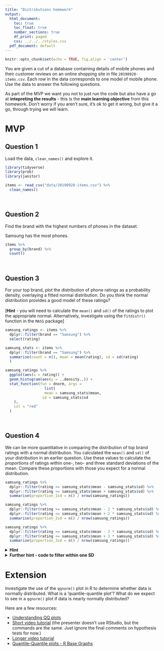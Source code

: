 ```yaml
---
title: "Distributions homework"
output:
  html_document:
    toc: true
    toc_float: true
    number_sections: true
    df_print: paged
    css: ../../../styles.css
  pdf_document: default
---
```



```r
knitr::opts_chunk$set(echo = TRUE, fig.align = 'center')
```

You are given a cut of a database containing details of mobile phones and their customer reviews on an online shopping site in file `20190928-items.csv`. Each row in the data corresponds to one model of mobile phone. Use the data to answer the following questions.  

As part of the MVP we want you not to just run the code but also have a go at **intepreting the results** - this is the **main learning objective** from this homework. Don't worry if you aren't sure, it's ok to get it wrong, but give it a go, through trying we will learn.  

# MVP

## Question 1

Load the data, `clean_names()` and explore it.

```r
library(tidyverse)
library(prob)
library(janitor)

items <- read_csv("data/20190928-items.csv") %>%
  clean_names()
```

<br>

## Question 2

Find the brand with the highest numbers of phones in the dataset.

Samsung has the most phones.

```r
items %>%
  group_by(brand) %>%
  count()
```

<br>

## Question 3

For your top brand, plot the distribution of phone ratings as a probability density, overlaying a fitted normal distribution. Do you think the normal distribution provides a good model of these ratings?<br><br>[**Hint** - you will need to calculate the `mean()` and `sd()` of the ratings to plot the appropriate normal. Alternatively, investigate using the `fitdistr()` function in the `MASS` package]

```r
samsung_ratings <- items %>%
  dplyr::filter(brand == "Samsung") %>%
  select(rating)

samsung_stats <- items %>%
  dplyr::filter(brand == "Samsung") %>%
  summarise(count = n(), mean = mean(rating), sd = sd(rating)
  )

samsung_ratings %>%
  ggplot(aes(x = rating)) +
  geom_histogram(aes(y = ..density..)) +
  stat_function(fun = dnorm, args = 
                  list(
                  mean = samsung_stats$mean,
                 sd = samsung_stats$sd
    ),
    col = "red"
  )
```

<br>

## Question 4

We can be more quantitative in comparing the distribution of top brand ratings with a normal distribution. You calculated the `mean()` and `sd()` of your distribution in an earlier question. Use these values to calculate the *proportions* of ratings within one-, two- and three standard deviations of the mean. Compare these proportions with those you expect for a normal distribution.
```r
samsung_ratings %>%
  dplyr::filter(rating >= samsung_stats$mean - samsung_stats$sd) %>%
  dplyr::filter(rating <= samsung_stats$mean + samsung_stats$sd) %>%
  summarise(proportion_1sd = n() / nrow(samsung_ratings))

samsung_ratings %>%
  dplyr::filter(rating >= samsung_stats$mean - 2 * samsung_stats$sd) %>%
  dplyr::filter(rating <= samsung_stats$mean + 2 * samsung_stats$sd) %>%
  summarise(proportion_2sd = n() / nrow(samsung_ratings))

samsung_ratings %>%
  dplyr::filter(rating >= samsung_stats$mean - 3 * samsung_stats$sd) %>%
  dplyr::filter(rating <= samsung_stats$mean + 3 * samsung_stats$sd) %>%
  summarise(proportion_3sd = n() / nrow(samsung_ratings))
```

<details>
<summary>**Hint**</summary>
You can use a `filter()` to get only the ratings within one-, two- and three standard deviations of the mean, and then think about how to calculate what proportion each of these filtered sets make of the total number of ratings. You'll need to use three separate `filter()` and `summarise()` pipes to do this.
</details>

<details>
<summary>**Further hint - code to filter within one SD**</summary>
Here's the code to filter and summarise the proportion of ratings within one 
standard deviation of the mean.

```r
samsung_ratings %>%
  filter(rating >= samsung_stats$mean - samsung_stats$sd) %>%
  filter(rating <= samsung_stats$mean + samsung_stats$sd) %>%
  summarise(prop_within_1sd = n() / nrow(samsung_ratings))
```
</details>

# Extension

Investigate the use of the `qqnorm()` plot in R to determine whether data is normally distributed. What is a 'quantile-quantile plot'? What do we expect to see in a `qqnorm()` plot if data is nearly normally distributed?

Here are a few resources:

* [Understanding QQ plots](https://data.library.virginia.edu/understanding-q-q-plots/)
* [Short video tutorial](https://www.youtube.com/watch?v=Erze9pNIX8A) (the presenter doesn't use RStudio, but the commands are the same. Just ignore the final comments on hypothesis tests for now.)
* [Longer video tutorial](https://www.youtube.com/watch?v=smJBsZ4YQZw)
* [Quantile-Quantile plots - R Base Graphs](http://www.sthda.com/english/wiki/qq-plots-quantile-quantile-plots-r-base-graphs)

